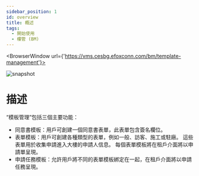 ```yaml
---
sidebar_position: 1
id: overview
title: 概述
tags:
  - 開始使用
  - 樓管 (BM)
---
```



<BrowserWindow url={'https://vms.cesbg.efoxconn.com/bm/template-management'}>

![snapshot](../../assets/bm/bm-template-management-zh-hant.png)

</BrowserWindow>

# 描述

“模板管理”包括三個主要功能：

- 同意書模板：用戶可創建一個同意書表單，此表單包含簽名欄位。
- 表單模板：用戶可創建各種類型的表單，例如一般、訪客、施工或駐廠。 這些表單用於收集申請進入大樓的申請人信息。 每個表單模板將在租戶介面將以申請單呈現。
- 申請任務模板：允許用戶將不同的表單模板綁定在一起，在租戶介面將以申請任務呈現。
